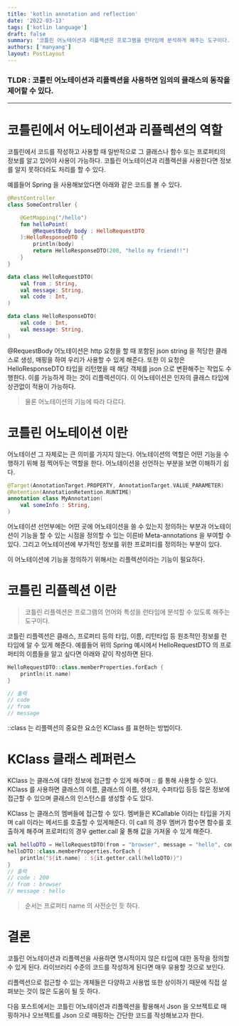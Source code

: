 ```yaml
---
title: 'kotlin annotation and reflection'
date: '2022-03-13'
tags: ['kotlin language']
draft: false
summary: '코틀린 어노테이션과 리플렉션은 프로그램을 런타임에 분석하게 해주는 도구이다.'
authors: ['manyang']
layout: PostLayout
---
```


### TLDR : 코틀린 어노테이션과 리플렉션을 사용하면 임의의 클래스의 동작을 제어할 수 있다.

---

# 코틀린에서 어노테이션과 리플렉션의 역할

코틀린에서 코드를 작성하고 사용할 때 일반적으로 그 클래스나 함수 또는 프로퍼티의 정보를 알고 있어야 사용이 가능하다.
코틀린 어노테이션과 리플렉션을 사용한다면 정보를 알지 못하더라도 처리를 할 수 있다.

예를들어 Spring 을 사용해보았다면 아래와 같은 코드를 볼 수 있다.

```kotlin
@RestController
class SomeController {

    @GetMapping("/hello")
    fun helloPoint(
        @RequestBody body : HelloRequestDTO
    ):HelloResponseDTO {
        println(body)
        return HelloResponseDTO(200, "hello my friend!!")
    }
}

data class HelloRequestDTO(
    val from : String,
    val message: String,
    val code : Int,
)

data class HelloResponseDTO(
    val code : Int,
    val message: String,
)
```

@RequestBody 어노테이션은 http 요청을 할 때 포함된 json string 을 적당한 클래스로 생성, 매핑을 하여 우리가 사용할 수 있게 해준다.
또한 이 요청은 HelloResponseDTO 타입을 리턴했을 때 해당 객체를 json 으로 변환해주는 작업도 수행한다. 이를 가능하게 하는 것이 리플렉션이다.
이 어노테이션은 인자의 클래스 타입에 상관없이 적용이 가능하다.

> 물론 어노테이션의 기능에 따라 다르다.

# 코틀린 어노테이션 이란

어노테이션 그 자체로는 큰 의미를 가지지 않는다.
어노테이션의 역할은 어떤 기능을 수행하기 위해 점 찍어두는 역할을 한다.
어노테이션을 선언하는 부분을 보면 이해하기 쉽다.

```kotlin
@Target(AnnotationTarget.PROPERTY, AnnotationTarget.VALUE_PARAMETER)
@Retention(AnnotationRetention.RUNTIME)
annotation class MyAnnotation(
    val someInfo : String,
)
```

어노테이션 선언부에는 어떤 곳에 어노테이션을 쓸 수 있는지 정의하는 부분과 어노테이션이 기능을 할 수 있는 시점을 정의할 수 있는
이른바 Meta-annotations 을 부여할 수 있다. 그리고 어노테이션에 부가적인 정보를 위한 프로퍼티를 정의하는 부분이 있다.

이 어노테이션에 기능을 정의하기 위해서는 리플렉션이라는 기능이 필요하다.

# 코틀린 리플렉션 이란

> 코틀린 리플렉션은 프로그램의 언어와 특성을 런타임에 분석할 수 있도록 해주는 도구이다.

코틀린 리플렉션은 클래스, 프로퍼티 등의 타입, 이름, 리턴타입 등 원초적인 정보를 런타임에 알 수 있게 해준다.
예를들어 위의 Spring 예시에서 HelloRequestDTO 의 프로퍼티의 이름들을 알고 싶다면 아래와 같이 작성하면 된다.

```kotlin
HelloRequestDTO::class.memberProperties.forEach {
    println(it.name)
}

// 출력
// code
// from
// message
```

::class 는 리플렉션의 중요한 요소인 KClass 를 표현하는 방법이다.

# KClass 클래스 레퍼런스

KClass 는 클래스에 대한 정보에 접근할 수 있게 해주며 _::_ 를 통해 사용할 수 있다.
KClass 를 사용하면 클래스의 이름, 클래스의 이름, 생성자, 수퍼타입 등등 많은 정보에 접근할 수 있으며 클래스의 인스턴스를 생성할 수도 있다.

KClass 는 클래스의 멤버들에 접근할 수 있다.
멤버들은 KCallable 이라는 타입을 가지며 call 이라는 메서드를 호출할 수 있게해준다.
이 call 의 경우 멤버가 함수면 함수를 호출하게 해주며 프로퍼티의 경우 getter.call 읉 통해 값을 가져올 수 있게 해준다.

```kotlin
val helloDTO = HelloRequestDTO(from = "browser", message = "hello", code = 200)
helloDTO::class.memberProperties.forEach {
    println("${it.name} : ${it.getter.call(helloDTO)}")
}
// 출력
// code : 200
// from : browser
// message : hello
```

> 순서는 프로퍼티 name 의 사전순인 듯 하다.

# 결론

코틀린 어노테이션과 리플렉션을 사용하면 명시적이지 않은 타입에 대한 동작을 정의할 수 있게 된다.
라이브러리 수준의 코드를 작성하게 된다면 매우 유용할 것으로 보인다.

리플렉션으로 접근할 수 있는 개체들은 다양하고 사용법 또한 상이하기 때문에 직접 살펴보는 것이 많은 도움이 될 듯 하다.

다음 포스트에서는 코틀린 어노테이션과 리플렉션을 활용해서 Json 을 오브젝트로 매핑하거나 오브젝트를 Json 으로 매핑하는
간단한 코드를 작성해보고자 한다.

